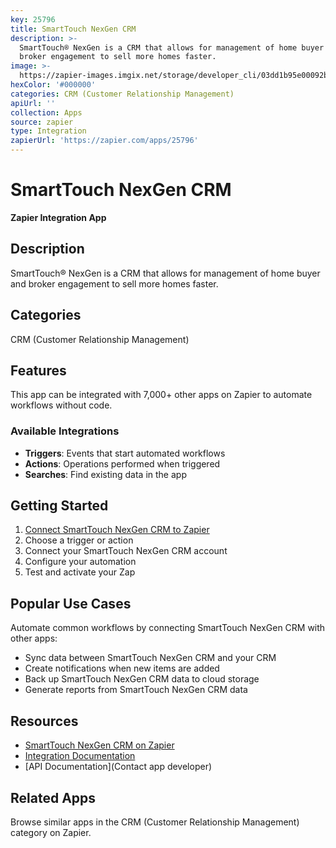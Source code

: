```yaml
---
key: 25796
title: SmartTouch NexGen CRM
description: >-
  SmartTouch® NexGen is a CRM that allows for management of home buyer and
  broker engagement to sell more homes faster.
image: >-
  https://zapier-images.imgix.net/storage/developer_cli/03dd1b95e00092ba336696585db15070.png?auto=format%2Ccompress&ixlib=python-3.0.0&q=50
hexColor: '#000000'
categories: CRM (Customer Relationship Management)
apiUrl: ''
collection: Apps
source: zapier
type: Integration
zapierUrl: 'https://zapier.com/apps/25796'
---
```

# SmartTouch NexGen CRM

**Zapier Integration App**

## Description

SmartTouch® NexGen is a CRM that allows for management of home buyer and broker engagement to sell more homes faster.

## Categories

CRM (Customer Relationship Management)

## Features

This app can be integrated with 7,000+ other apps on Zapier to automate workflows without code.

### Available Integrations

- **Triggers**: Events that start automated workflows
- **Actions**: Operations performed when triggered
- **Searches**: Find existing data in the app

## Getting Started

1. [Connect SmartTouch NexGen CRM to Zapier](https://zapier.com/apps/25796)
2. Choose a trigger or action
3. Connect your SmartTouch NexGen CRM account
4. Configure your automation
5. Test and activate your Zap

## Popular Use Cases

Automate common workflows by connecting SmartTouch NexGen CRM with other apps:

- Sync data between SmartTouch NexGen CRM and your CRM
- Create notifications when new items are added
- Back up SmartTouch NexGen CRM data to cloud storage
- Generate reports from SmartTouch NexGen CRM data

## Resources

- [SmartTouch NexGen CRM on Zapier](https://zapier.com/apps/25796)
- [Integration Documentation](https://zapier.com/apps/25796/integrations)
- [API Documentation](Contact app developer)

## Related Apps

Browse similar apps in the CRM (Customer Relationship Management) category on Zapier.

